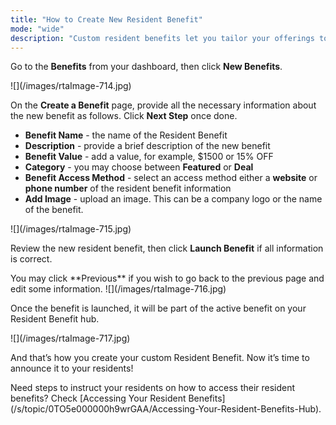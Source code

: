```yaml
---
title: "How to Create New Resident Benefit"
mode: "wide"
description: "Custom resident benefits let you tailor your offerings to match your property’s unique services. This guide walks you through the steps to create and publish a new benefit on your Resident Benefits Dashboard."
---
```


Go to the **Benefits** from your dashboard, then click **New Benefits**.

<Frame>
  ![](/images/rtaImage-714.jpg)
</Frame>

On the **Create a Benefit** page, provide all the necessary information about the new benefit as follows. Click **Next Step** once done.

- **Benefit Name** - the name of the Resident Benefit
- **Description** - provide a brief description of the new benefit
- **Benefit Value** - add a value, for example, \$1500 or 15% OFF
- **Category** - you may choose between **Featured** or **Deal**
- **Benefit Access Method** - select an access method either a **website** or **phone number** of the resident benefit information
- **Add Image** - upload an image. This can be a company logo or the name of the benefit.

<Frame>
  ![](/images/rtaImage-715.jpg)
</Frame>

Review the new resident benefit, then click **Launch Benefit** if all information is correct.

<Note>
  You may click **Previous** if you wish to go back to the previous page and edit some information.
</Note>

<Frame>
  ![](/images/rtaImage-716.jpg)
</Frame>

Once the benefit is launched, it will be part of the active benefit on your Resident Benefit hub.

<Frame>
  ![](/images/rtaImage-717.jpg)
</Frame>

And that’s how you create your custom Resident Benefit. Now it’s time to announce it to your residents\!

<Tip>
  Need steps to instruct your residents on how to access their resident benefits? Check [Accessing Your Resident Benefits](/s/topic/0TO5e000000h9wrGAA/Accessing-Your-Resident-Benefits-Hub).
</Tip>